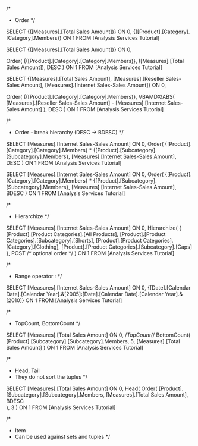 /*
* Order
*/

SELECT
{([Measures].[Total Sales Amount])}
ON 0,
{([Product].[Category].[Category].Members)}
ON 1
FROM [Analysis Services Tutorial]

SELECT
{([Measures].[Total Sales Amount])}
ON 0,

Order(
	{([Product].[Category].[Category].Members)},
	([Measures].[Total Sales Amount]),
	DESC
)
ON 1
FROM [Analysis Services Tutorial]

SELECT
{[Measures].[Total Sales Amount], 
[Measures].[Reseller Sales-Sales Amount], 
[Measures].[Internet Sales-Sales Amount]}
ON 0,

Order(
	{([Product].[Category].[Category].Members)},
	VBAMDX!ABS(
		[Measures].[Reseller Sales-Sales Amount] -
		[Measures].[Internet Sales-Sales Amount]
	),
	DESC
)
ON 1
FROM [Analysis Services Tutorial]

/*
* Order - break hierarchy (DESC -> BDESC)
*/

SELECT
[Measures].[Internet Sales-Sales Amount]
ON 0,
Order(
	{[Product].[Category].[Category].Members} *
	{[Product].[Subcategory].[Subcategory].Members},
	[Measures].[Internet Sales-Sales Amount],	
	DESC
)
ON 1
FROM [Analysis Services Tutorial]

SELECT
[Measures].[Internet Sales-Sales Amount]
ON 0,
Order(
	{[Product].[Category].[Category].Members} *
	{[Product].[Subcategory].[Subcategory].Members},
	[Measures].[Internet Sales-Sales Amount],	
	BDESC
)
ON 1
FROM [Analysis Services Tutorial]

/*
* Hierarchize
*/

SELECT
[Measures].[Internet Sales-Sales Amount]
ON 0,
Hierarchize(
	{
		[Product].[Product Categories].[All Products],
		[Product].[Product Categories].[Subcategory].[Shorts],
		[Product].[Product Categories].[Category].[Clothing],
		[Product].[Product Categories].[Subcategory].[Caps]
	},
	POST /* optional order */
)
ON 1
FROM [Analysis Services Tutorial]

/*
* Range operator :
*/

SELECT
[Measures].[Internet Sales-Sales Amount]
ON 0,
{[Date].[Calendar Date].[Calendar Year].&[2005]:[Date].[Calendar Date].[Calendar Year].&[2010]}
ON 1
FROM [Analysis Services Tutorial]

/*
* TopCount, BottomCount
*/

SELECT
[Measures].[Total Sales Amount]
ON 0,
/*TopCount(*/ BottomCount(
	[Product].[Subcategory].[Subcategory].Members,
	5,
	[Measures].[Total Sales Amount]	
)
ON 1
FROM [Analysis Services Tutorial]

/*
* Head, Tail
* They do not sort the tuples
*/

SELECT
[Measures].[Total Sales Amount]
ON 0,
Head(
	Order(
		[Product].[Subcategory].[Subcategory].Members,
		[Measures].[Total Sales Amount],
		BDESC	
	),
3
)
ON 1
FROM [Analysis Services Tutorial]

/*
* Item
* Can be used against sets and tuples
*/















































